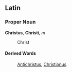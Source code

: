 ==Latin==
===Proper Noun===
'''Christus''', '''Christi''', ''m''

: Christ
====Derived Words====
: [[Antichristus]], [[Christianus]].